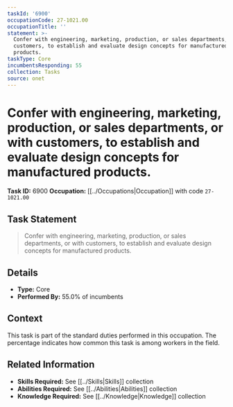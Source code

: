 ```yaml
---
taskId: '6900'
occupationCode: 27-1021.00
occupationTitle: ''
statement: >-
  Confer with engineering, marketing, production, or sales departments, or with
  customers, to establish and evaluate design concepts for manufactured
  products.
taskType: Core
incumbentsResponding: 55
collection: Tasks
source: onet
---
```

# Confer with engineering, marketing, production, or sales departments, or with customers, to establish and evaluate design concepts for manufactured products.

**Task ID:** 6900
**Occupation:** [[../Occupations|Occupation]] with code `27-1021.00`

## Task Statement

> Confer with engineering, marketing, production, or sales departments, or with customers, to establish and evaluate design concepts for manufactured products.

## Details

- **Type:** Core
- **Performed By:** 55.0% of incumbents

## Context

This task is part of the standard duties performed in this occupation. The percentage indicates how common this task is among workers in the field.

## Related Information

- **Skills Required:** See [[../Skills|Skills]] collection
- **Abilities Required:** See [[../Abilities|Abilities]] collection
- **Knowledge Required:** See [[../Knowledge|Knowledge]] collection
